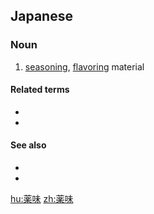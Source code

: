 ==Japanese==
{{ja-kanjitab|やく|み|yomi=on}}

===Noun===
{{ja-noun|やくみ}}

# [[seasoning]], [[flavoring]] material

====Related terms====
* {{ja-r|加薬|かやく}}
* {{ja-r|調味料|ちょうみりょう}}

====See also====
* {{ja-r|香辛料|こうしんりょう}}
* {{ja-r|スパイス}}

[[hu:薬味]]
[[zh:薬味]]